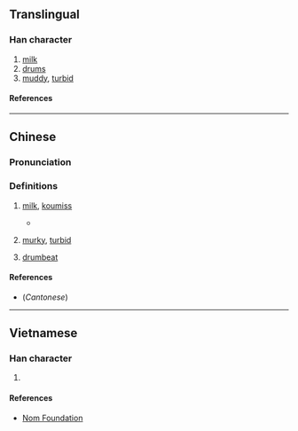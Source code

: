 {{character info}}
==Translingual==

===Han character===
{{Han char|rn=85|rad=水|as=09|sn=12|four=32114|canj=EHJG|ids=⿰氵重}}

# [[milk]]
# [[drum]]s
# [[muddy]], [[turbid]]

====References====
{{Han ref|kx=0638.070|dkj=17864|dj=1045.020|hdz=31680.020|uh=6E69}}

----

==Chinese==
{{zh-forms}}

===Pronunciation===
{{zh-pron
|m=dòng,zhòng
|c=dung6,dung3,zung3
|mc=y
|oc=y
|ma=
|cat=n,a
}}

===Definitions===
{{zh-hanzi}}

# {{lb|zh|obsolete}} [[milk]], [[koumiss]]
#* {{zh-x|得 漢{Hàn} 食物 皆 去 之，以 示 不 如 湩{dòng} 酪 之 便 美 也。|And he took Han food and threw it away, in order to show how it was not as good as milk and cream.|ref=Shiji}}
# {{lb|zh|literary}} [[murky]], [[turbid]]
# {{lb|zh|literary}} [[drumbeat]]

====References====
* (''Cantonese'') {{R:yue:Hanzi}}

----

==Vietnamese==

===Han character===
{{vi-readings|rs=水09|reading=chòng}}

# {{rfdef|vi|sort=水09}}

====References====
* [http://nomfoundation.org/common/nom_details.php?codepoint=6e69 Nom Foundation]